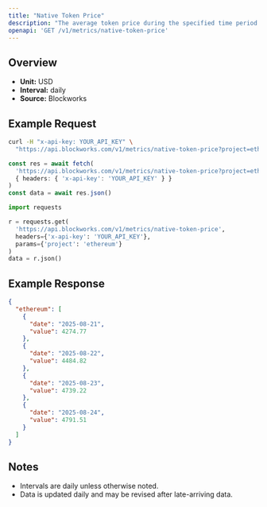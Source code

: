 ```yaml
---
title: "Native Token Price"
description: "The average token price during the specified time period for the native asset of that chain."
openapi: 'GET /v1/metrics/native-token-price'
---
```


## Overview

- **Unit:** USD
- **Interval:** daily
- **Source:** Blockworks

## Example Request

<CodeGroup>

```bash cURL
curl -H "x-api-key: YOUR_API_KEY" \
  "https://api.blockworks.com/v1/metrics/native-token-price?project=ethereum"
```

```typescript TypeScript
const res = await fetch(
  'https://api.blockworks.com/v1/metrics/native-token-price?project=ethereum',
  { headers: { 'x-api-key': 'YOUR_API_KEY' } }
)
const data = await res.json()
```

```python Python
import requests

r = requests.get(
  'https://api.blockworks.com/v1/metrics/native-token-price',
  headers={'x-api-key': 'YOUR_API_KEY'},
  params={'project': 'ethereum'}
)
data = r.json()
```

</CodeGroup>

## Example Response

```json
{
  "ethereum": [
    {
      "date": "2025-08-21",
      "value": 4274.77
    },
    {
      "date": "2025-08-22",
      "value": 4484.82
    },
    {
      "date": "2025-08-23",
      "value": 4739.22
    },
    {
      "date": "2025-08-24",
      "value": 4791.51
    }
  ]
}
```

## Notes
- Intervals are daily unless otherwise noted.
- Data is updated daily and may be revised after late-arriving data.
